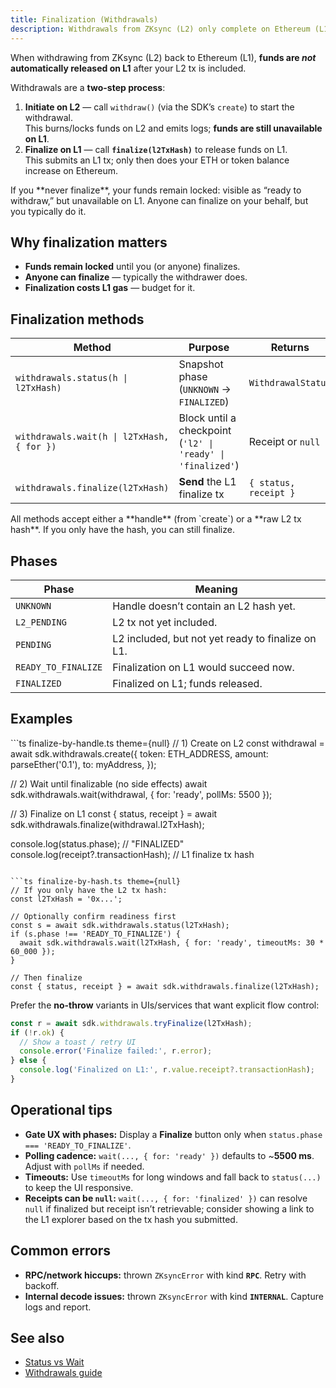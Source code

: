 ```yaml
---
title: Finalization (Withdrawals)
description: Withdrawals from ZKsync (L2) only complete on Ethereum (L1) after you explicitly call `finalize`.
---
```


When withdrawing from ZKsync (L2) back to Ethereum (L1), **funds are _not_ automatically released on L1** after your L2 tx is included.

Withdrawals are a **two-step process**:

1. **Initiate on L2** — call `withdraw()` (via the SDK’s `create`) to start the withdrawal.  
   This burns/locks funds on L2 and emits logs; **funds are still unavailable on L1**.
2. **Finalize on L1** — call **`finalize(l2TxHash)`** to release funds on L1.  
   This submits an L1 tx; only then does your ETH or token balance increase on Ethereum.

<Warning>
  If you **never finalize**, your funds remain locked: visible as “ready to withdraw,” but unavailable on L1.
  Anyone can finalize on your behalf, but you typically do it.
</Warning>

## Why finalization matters

- **Funds remain locked** until you (or anyone) finalizes.
- **Anyone can finalize** — typically the withdrawer does.
- **Finalization costs L1 gas** — budget for it.

## Finalization methods

| Method | Purpose | Returns |
| --- | --- | --- |
| `withdrawals.status(h \| l2TxHash)` | Snapshot phase (`UNKNOWN` → `FINALIZED`) | `WithdrawalStatus` |
| `withdrawals.wait(h \| l2TxHash, { for })` | Block until a checkpoint (`'l2' \| 'ready' \| 'finalized'`) | Receipt or `null` |
| `withdrawals.finalize(l2TxHash)` | **Send** the L1 finalize tx | `{ status, receipt }` |

<Note>
  All methods accept either a **handle** (from `create`) or a **raw L2 tx hash**. If you only have the hash, you can still finalize.
</Note>

## Phases

| Phase | Meaning |
| --- | --- |
| `UNKNOWN` | Handle doesn’t contain an L2 hash yet. |
| `L2_PENDING` | L2 tx not yet included. |
| `PENDING` | L2 included, but not yet ready to finalize on L1. |
| `READY_TO_FINALIZE` | Finalization on L1 would succeed now. |
| `FINALIZED` | Finalized on L1; funds released. |

## Examples

<CodeGroup>
```ts finalize-by-handle.ts theme={null}
// 1) Create on L2
const withdrawal = await sdk.withdrawals.create({
  token: ETH_ADDRESS,
  amount: parseEther('0.1'),
  to: myAddress,
});

// 2) Wait until finalizable (no side effects)
await sdk.withdrawals.wait(withdrawal, { for: 'ready', pollMs: 5500 });

// 3) Finalize on L1
const { status, receipt } = await sdk.withdrawals.finalize(withdrawal.l2TxHash);

console.log(status.phase);               // "FINALIZED"
console.log(receipt?.transactionHash);   // L1 finalize tx hash
```

```ts finalize-by-hash.ts theme={null}
// If you only have the L2 tx hash:
const l2TxHash = '0x...';

// Optionally confirm readiness first
const s = await sdk.withdrawals.status(l2TxHash);
if (s.phase !== 'READY_TO_FINALIZE') {
  await sdk.withdrawals.wait(l2TxHash, { for: 'ready', timeoutMs: 30 * 60_000 });
}

// Then finalize
const { status, receipt } = await sdk.withdrawals.finalize(l2TxHash);
```

</CodeGroup>

Prefer the **no-throw** variants in UIs/services that want explicit flow control:


```ts try-finalize.ts theme={null}
const r = await sdk.withdrawals.tryFinalize(l2TxHash);
if (!r.ok) {
  // Show a toast / retry UI
  console.error('Finalize failed:', r.error);
} else {
  console.log('Finalized on L1:', r.value.receipt?.transactionHash);
}
```

## Operational tips

* **Gate UX with phases:** Display a **Finalize** button only when `status.phase === 'READY_TO_FINALIZE'`.
* **Polling cadence:** `wait(..., { for: 'ready' })` defaults to ~**5500 ms**. Adjust with `pollMs` if needed.
* **Timeouts:** Use `timeoutMs` for long windows and fall back to `status(...)` to keep the UI responsive.
* **Receipts can be `null`:** `wait(..., { for: 'finalized' })` can resolve `null` if finalized but receipt isn’t retrievable; consider showing a link to the L1 explorer based on the tx hash you submitted.

## Common errors

* **RPC/network hiccups:** thrown `ZKsyncError` with kind **`RPC`**. Retry with backoff.
* **Internal decode issues:** thrown `ZKsyncError` with kind **`INTERNAL`**. Capture logs and report.

## See also

* [Status vs Wait](/concepts/status-vs-wait)
* [Withdrawals guide](/guides/withdrawals)

